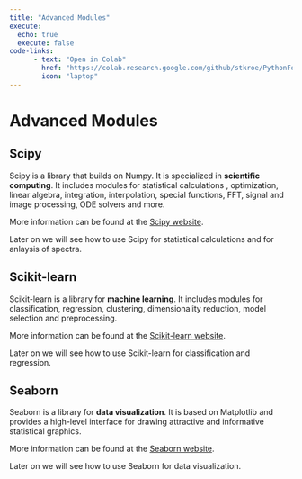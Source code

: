 ```yaml
---
title: "Advanced Modules"
execute: 
  echo: true
  execute: false
code-links:
      - text: "Open in Colab"
        href: "https://colab.research.google.com/github/stkroe/PythonForChemists/blob/main/course/chapters/Python/AdvancedModules.ipynb"
        icon: "laptop"
---
```


# Advanced Modules {.unnumbered}

## Scipy {.unnumbered}

Scipy is a library that builds on Numpy. It is specialized in **scientific computing**. It includes modules for statistical calculations , optimization, linear algebra, integration, interpolation, special functions, FFT, signal and image processing, ODE solvers and more.

More information can be found at the [Scipy website](https://www.scipy.org/).

Later on we will see how to use Scipy for statistical calculations and for anlaysis of spectra.

## Scikit-learn {.unnumbered}

Scikit-learn is a library for **machine learning**. It includes modules for classification, regression, clustering, dimensionality reduction, model selection and preprocessing.

More information can be found at the [Scikit-learn website](https://scikit-learn.org/stable/).

Later on we will see how to use Scikit-learn for classification and regression.

## Seaborn {.unnumbered}

Seaborn is a library for **data visualization**. It is based on Matplotlib and provides a high-level interface for drawing attractive and informative statistical graphics.

More information can be found at the [Seaborn website](https://seaborn.pydata.org/).

Later on we will see how to use Seaborn for data visualization.
